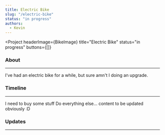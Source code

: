 ```yaml
---
title: Electric Bike
slug: "/electric-bike"
status: "in progress"
authors:
  - Kevin
---
```


<Project
  headerImage={BikeImage}
  title="Electric Bike"
  status="in progress"
  buttons={[]}
>

  ### About
  ---

  I've had an electric bike for a while, but sure amn't I doing an upgrade.

  ### Timeline
  ---

  <Timeline>
    <TimelineItem title="Buy all of the bits and bobs" status="Completed" date="20.8.2020" type="normal">
      I need to buy some stuff
    </TimelineItem>
    <TimelineItem title="Do the rest of the conversion" status="Not started" type="end">
      Do everything else... content to be updated obviously :D
    </TimelineItem>
  </Timeline>

  ### Updates
  ---

  <ProjectPosts filter="Bike" />

</Project>

